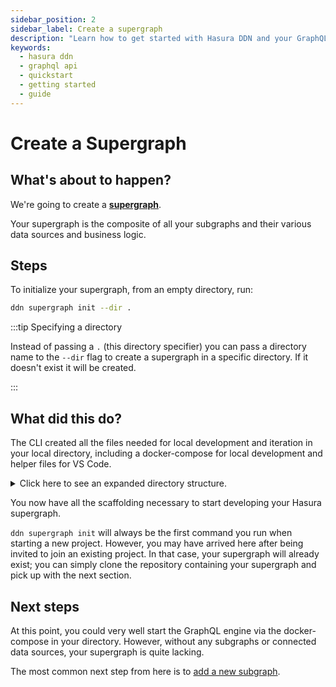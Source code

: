 ```yaml
---
sidebar_position: 2
sidebar_label: Create a supergraph
description: "Learn how to get started with Hasura DDN and your GraphQL API."
keywords:
  - hasura ddn
  - graphql api
  - quickstart
  - getting started
  - guide
---
```


# Create a Supergraph

## What's about to happen?

We're going to create a [**supergraph**](/project-configuration/config.mdx#supergraph).

Your supergraph is the composite of all your subgraphs and their various data sources and business logic.

## Steps

To initialize your supergraph, from an empty directory, run:

```bash
ddn supergraph init --dir .
```

:::tip Specifying a directory

Instead of passing a `.` (this directory specifier) you can pass a directory name to the `--dir` flag to create a
supergraph in a specific directory. If it doesn't exist it will be created.

:::

## What did this do?

The CLI created all the files needed for local development and iteration in your local directory, including a
docker-compose for local development and helper files for VS Code.

<details>
  <summary>Click here to see an expanded directory structure.</summary>

```bash
.
├── .devcontainer
│  └── devcontainer.json
├── .env.engine
├── .gitattributes
├── .vscode
│  ├── extensions.json
│  ├── launch.json
│  └── tasks.json
├── docker-compose.hasura.yaml
├── engine
│  ├── auth_config.json
│  ├── metadata.json
│  └── open_dd.json
├── hasura.yaml
├── supergraph
│  ├── .env.supergraph
│  ├── auth-config.hml
│  ├── compatibility-config.hml
│  └── graphql-config.hml
└── supergraph.yaml
```

</details>

You now have all the scaffolding necessary to start developing your Hasura supergraph.

`ddn supergraph init` will always be the first command you run when starting a new project. However, you may have
arrived here after being invited to join an existing project. In that case, your supergraph will already exist; you can
simply clone the repository containing your supergraph and pick up with the next section.

## Next steps

At this point, you could very well start the GraphQL engine via the docker-compose in your directory. However, without
any subgraphs or connected data sources, your supergraph is quite lacking.

The most common next step from here is to [add a new subgraph](/getting-started/02-init-subgraph.mdx).
